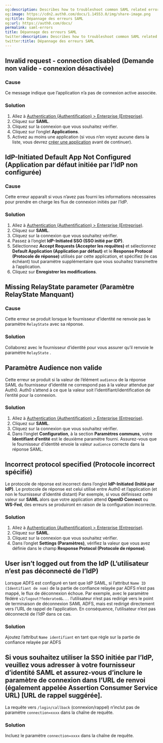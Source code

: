 ```yaml
---
og:description: Describes how to troubleshoot common SAML related errors.
og:image: https://cdn2.auth0.com/docs/1.14553.0/img/share-image.png
og:title: Dépannage des erreurs SAML
og:url: https://auth0.com/docs/
permalink: saml-errors
title: Dépannage des erreurs SAML
twitter:description: Describes how to troubleshoot common SAML related errors.
twitter:title: Dépannage des erreurs SAML
---
```


## Invalid request - connection disabled (Demande non valide - connexion désactivée)

### Cause

Ce message indique que l’application n’a pas de connexion active associée.

### Solution

1. Allez à [Authentication (Authentification) > Enterprise (Entreprise)](%24%7Bmanage_url%7D/#/connections/enterprise).
2. Cliquez sur **SAML**.
3. Cliquez sur la connexion que vous souhaitez vérifier.
4. Cliquez sur l’onglet **Applications**.
5. Activez au moins une application (si vous n’en voyez aucune dans la liste, vous devrez [créer une application](/applications) avant de continuer).

## IdP-Initiated Default App Not Configured (Application par défaut initiée par l’IdP non configurée)

### Cause

Cette erreur apparaît si vous n’avez pas fourni les informations nécessaires pour prendre en charge les flux de connexion initiés par l’IdP.

### Solution

1. Allez à [Authentication (Authentification) > Enterprise (Entreprise)](%24%7Bmanage_url%7D/#/connections/enterprise).
2. Cliquez sur **SAML**.
3. Cliquez sur la connexion que vous souhaitez vérifier.
4. Passez à l’onglet **IdP-Initiated SSO (SSO initié par IDP)**.
5. Sélectionnez **Accept Requests (Accepter les requêtes)** et sélectionnez **Default Application (Application par défaut)** et le **Response Protocol (Protocole de réponse)** utilisés par cette application, et spécifiez (le cas échéant) tout paramètre supplémentaire que vous souhaitez transmettre à l’application.
6. Cliquez sur **Enregistrer les modifications**.



## Missing RelayState parameter (Paramètre RelayState Manquant)

### Cause

Cette erreur se produit lorsque le fournisseur d’identité ne renvoie pas le paramètre `RelayState` avec sa réponse.

### Solution

Collaborez avec le fournisseur d’identité pour vous assurer qu’il renvoie le paramètre `RelayState` .

## Paramètre Audience non valide

Cette erreur se produit si la valeur de l’élément `audience` de la réponse SAML du fournisseur d’identité ne correspond pas à la valeur attendue par Auth0. Auth0 s’attend à ce que la valeur soit l’identifiant/identification de l’entité pour la connexion.

### Solution

1. Allez à [Authentication (Authentification) > Enterprise (Entreprise)](%24%7Bmanage_url%7D/#/connections/enterprise).
2. Cliquez sur **SAML**.
3. Cliquez sur la connexion que vous souhaitez vérifier.
4. Dans l’onglet **Configuration**, à la section **Paramètres communs**, votre **Identifiant d’entité** est le deuxième paramètre fourni. Assurez-vous que le fournisseur d’identité envoie la valeur `audience` correcte dans la réponse SAML.

## Incorrect protocol specified (Protocole incorrect spécifié)

Le protocole de réponse est incorrect dans l’onglet **IdP-Initiated (Initié par IdP)**. Le protocole de réponse est celui utilisé entre Auth0 et l’application (et non le fournisseur d’identité distant) Par exemple, si vous définissez cette valeur sur **SAML** alors que votre application attend **OpenID Connect** ou **WS-Fed**, des erreurs se produiront en raison de la configuration incorrecte.

### Solution

1. Allez à [Authentication (Authentification) > Enterprise (Entreprise)](%24%7Bmanage_url%7D/#/connections/enterprise).
2. Cliquez sur **SAML**.
3. Cliquez sur la connexion que vous souhaitez vérifier.
4. Dans l’onglet **Settings (Paramètres)**, vérifiez la valeur que vous avez définie dans le champ **Response Protocol (Protocole de réponse)**.

## User isn’t logged out from the IdP (L’utilisateur n’est pas déconnecté de l’IdP)

Lorsque ADFS est configuré en tant que IdP SAML, si l’attribut `Name ID (Identifiant de nom)` de la partie de confiance relayée par ADFS n’est pas mappé, le flux de déconnexion échoue. Par exemple, avec le paramètre fédéré `v2/logout?federated&...` l’utilisateur n’est pas redirigé vers le point de terminaison de déconnexion SAML ADFS, mais est redirigé directement vers l’URL de rappel de l’application. En conséquence, l’utilisateur n’est pas déconnecté de l’IdP dans ce cas.

### Solution

Ajoutez l’attribut `Name identifiant` en tant que règle sur la partie de confiance relayée par ADFS

## Si vous souhaitez utiliser la SSO initiée par l’IdP, veuillez vous adresser à votre fournisseur d’identité SAML et assurez-vous d’inclure le paramètre de connexion dans l’URL de renvoi (également appelée Assertion Consumer Service URL) [URL de rappel suggérée].

La requête vers `/login/callback` (connexion/rappel) n’inclut pas de paramètre `connection=xxxx` dans la chaîne de requête.

### Solution

Incluez le paramètre `connection=xxxx` dans la chaîne de requête.
